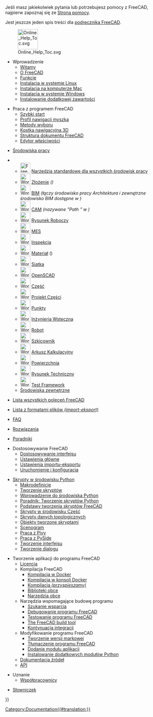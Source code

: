 <languages/>

Jeśli masz jakiekolwiek pytania lub potrzebujesz pomocy z FreeCAD, najpierw zapoznaj się ze [[Help/pl|Stroną pomocy]].

Jest jeszcze jeden spis treści dla [[Manual:Introduction/pl|podręcznika FreeCAD]].

[[File:Online_Help_Toc.svg|64px]]

* Wprowadzenie
**[[Online_Help_Startpage/pl|Witamy]]
** [[About_FreeCAD/pl|O FreeCAD]]
** [[Feature_list/pl|Funkcje]]
** [[Install_on_Linux/pl|Instalacja w systemie Linux]]
** [[Install_on_Mac/pl|Instalacja na komputerze Mac]]
** [[Install_on_Windows/pl|Instalacja w systemie Windows]]
** [[Installing/pl|Instalowanie dodatkowej zawartości]]

* Praca z programem FreeCAD
** [[Getting_started/pl|Szybki start]]
** [[Mouse_navigation/pl|Profil nawigacji myszką]]
** [[Selection_methods/pl|Metody wyboru]]
** [[Navigation_Cube/pl|Kostka nawigacyjna 3D]]
** [[Document_structure/pl|Struktura dokumentu FreeCAD]]
** [[Property_editor/pl|Edytor właściwości]]

* [[Workbenches/pl|Środowiska pracy]]
<!--Please keep this list consistent with User_hub and Workbenches-->
** [[Image:Freecad.svg|32px]] [[Std_Base/pl|Narzędzia standardowe dla wszystkich środowisk pracy]]
** [[Image:Workbench_Assembly.svg|32px]] [[Assembly_Workbench/pl|Złożenie]] ''({{Version/pl|1.0}})''
** [[Image:Workbench_BIM.svg|32px]] [[BIM_Workbench/pl|BIM]] ''(łączy środowisko pracy Architektura i zewnętrzne środowisko BIM dostępne w {{VersionMinus/pl|0.21}})''
** [[Image:Workbench_CAM.svg|32px]] [[CAM_Workbench/pl|CAM]] ''(nazywane "Path " w {{VersionMinus|0.21}})''
** [[Image:Workbench_Draft.svg|32px]] [[Draft_Workbench/pl|Rysunek Roboczy]]
** [[Image:Workbench_FEM.svg|32px]] [[FEM_Workbench/pl|MES]]
** [[Image:Workbench_Inspection.svg|32px]] [[Inspection_Workbench/pl|Inspekcja]]
** [[Image:Workbench_Material.svg|32px]] [[Material_Workbench/pl|Materiał]] ({{Version|1.0}})
** [[Image:Workbench_Mesh.svg|32px]] [[Mesh_Workbench/pl|Siatka]]
** [[Image:Workbench_OpenSCAD.svg|32px]] [[OpenSCAD_Workbench/pl|OpenSCAD]]
** [[Image:Workbench_Part.svg|32px]] [[Part_Workbench/pl|Część]]
** [[Image:Workbench_PartDesign.svg|32px]] [[PartDesign_Workbench/pl|Projekt Części]]
** [[Image:Workbench_Points.svg|32px]] [[Points_Workbench/pl|Punkty]]
** [[Image:Workbench_Reverse_Engineering.svg|32px]] [[Reverse_Engineering_Workbench/pl|Inżynieria Wsteczna]]
** [[Image:Workbench_Robot.svg|32px]] [[Robot_Workbench/pl|Robot]]
** [[Image:Workbench_Sketcher.svg|32px]] [[Sketcher_Workbench/pl|Szkicownik]]
** [[Image:Workbench_Spreadsheet.svg|32px]] [[Spreadsheet_Workbench/pl|Arkusz Kalkulacyjny]]
** [[Image:Workbench_Surface.svg|32px]] [[Surface_Workbench/pl|Powierzchnia]]
** [[Image:Workbench_TechDraw.svg|32px]] [[TechDraw_Workbench/pl|Rysunek Techniczny]]
** [[Image:Workbench_Test.svg|32px]] [[Testing/pl|Test Framework]]
** [[External_workbenches/pl|Środowiska zewnętrzne]]

* [[List of Commands|Lista wszystkich poleceń FreeCAD]]

* [[Import_Export/pl|Lista z formatami plików ''(import-eksport)'']]

* [[Frequently_asked_questions|FAQ]]

* [[Workarounds|Rozwiązania]]

* [[Tutorials/pl|Poradniki]]

* Dostosowywanie FreeCAD
** [[Interface_Customization/pl|Dostosowywanie interfejsu]]
** [[Preferences_Editor/pl|Ustawienia główne]]
** [[Import_Export_Preferences/pl|Ustawienia importu-eksportu]]
** [[Start_up_and_Configuration/pl|Uruchomienie i konfiguracja]]

* [[Scripting_and_macros/pl|Skrypty w środowisku Python]]
** [[Macros/pl|Makrodefinicje]]
** [[Scripts/pl|Tworzenie skryptów]]
** [[Introduction_to_Python/pl|Wprowadzenie do środowiska Python]]
** [[Python_scripting_tutorial/pl|Poradnik: Tworzenie skryptów Python]]
** [[FreeCAD_Scripting_Basics/pl|Podstawy tworzenia skryptów FreeCAD]]
** [[Part_scripting/pl|Skrypty w środowisku Część]]
** [[Topological_data_scripting/pl|Skrypty danych topologicznych]]
** [[Scripted_objects/pl|Obiekty tworzone skryptami]]
** [[Scenegraph/pl|Scenogram]]
** [[Pivy/pl|Praca z Pivy]]
** [[PySide/pl|Praca z PySide]]
** [[Interface_creation/pl|Tworzenie interfejsu]]
** [[Dialog_creation/pl|Tworzenie dialogu]]

* Tworzenie aplikacji do programu FreeCAD
** [[License/pl|Licencja]]
** Kompilacja FreeCAD
*** [[Compile_on_Docker|Kompilacja w Docker]]
*** [[FreeCAD_Docker_CLI_mode|Kompilacja w konsoli Docker]]
*** [[Compiling_(Speeding_up)|Kompilacja ''(przyspieszamy)'']]
*** [[Third_Party_Libraries/pl|Biblioteki obce]]
*** [[Third_Party_Tools/pl|Narzędzia obce]]
** Narzędzia wspomagające budowę programu
*** [[Tracker/pl|Szukanie wsparcia]]
*** [[Debugging/pl|Debugowanie programu FreeCAD]]
*** [[Testing/pl|Testowanie programu FreeCAD]]
*** [[FreeCAD_Build_Tool/pl|The FreeCAD build tool]]
*** [[Continuous_Integration|Kontynuacja integracji]]
** Modyfikowanie programu FreeCAD
*** [[Branding/pl|Tworzenie wersji markowej]] 
*** [[Localisation/pl|Tłumaczenie programu FreeCAD]]
*** [[Workbench_creation/pl|Dodanie modułu aplikacji]]
*** [[Extra python modules/pl|Instalowanie dodatkowych modułów Python]]
** [[Source documentation/pl|Dokumentacja źródeł]]
** [https://www.freecadweb.org/api/ API]

* Uznanie
**[[Contributors|Współpracownicy]]

*[[Glossary|Słowniczek]]


{{Userdocnavi{{#translation:}}}}
[[Category:Documentation{{#translation:}}]]